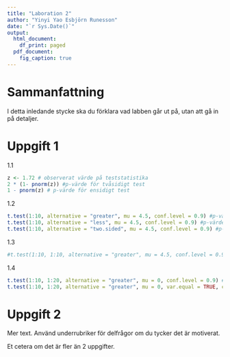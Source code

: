 ```yaml
---
title: "Laboration 2"
author: "Yinyi Yao Esbjörn Runesson"
date: "`r Sys.Date()`"
output:
  html_document:
    df_print: paged
  pdf_document:
    fig_caption: true
---
```


# Sammanfattning
I detta inledande stycke ska du förklara vad labben går ut på, utan att gå in
på detaljer.



# Uppgift 1
1.1 
```r
z <- 1.72 # observerat värde på teststatistika
2 * (1- pnorm(z)) #p-värde för tvåsidigt test
1 - pnorm(z) # p-värde för ensidigt test

```
1.2
```r
t.test(1:10, alternative = "greater", mu = 4.5, conf.level = 0.9) #p-värde för nollhypotesen är 16,18%
t.test(1:10, alternative = "less", mu = 4.5, conf.level = 0.9) #p-värde för nollhypotesen är 83,82%
t.test(1:10, alternative = "two.sided", mu = 4.5, conf.level = 0.9) #p-värde för nollhypotesen är 32,35%
```
1.3
```r
#t.test(1:10, 1:10, alternative = "greater", mu = 4.5, conf.level = 0.9)

```


1.4
```r
t.test(1:10, 1:20, alternative = "greater", mu = 0, conf.level = 0.9) #p-värde för nollhypotesen är 99,76%
t.test(1:10, 1:20, alternative = "greater", mu = 0, var.equal = TRUE, conf.level = 0.9) #p-värde för nollhypotesen med Welch–Satterthwaites metod är 99,07%

```


# Uppgift 2
Mer text. Använd underrubriker för delfrågor om du tycker det är motiverat.

Et cetera om det är fler än 2 uppgifter.